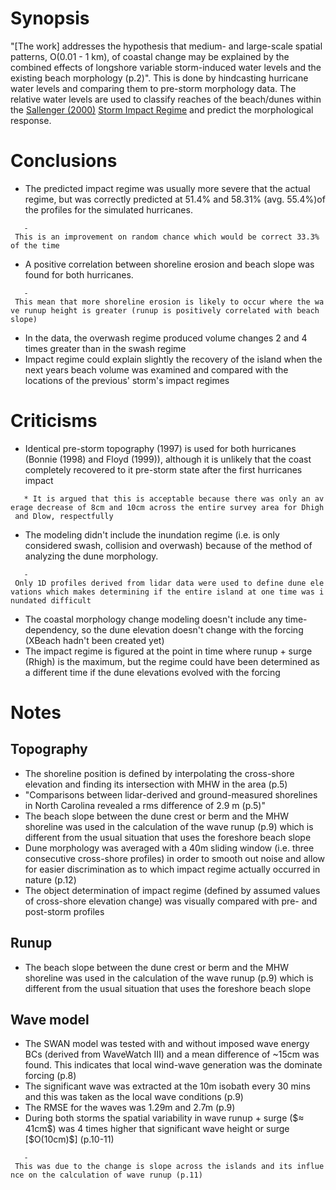 = Synopsis =
"[The work] addresses the hypothesis that medium- and large-scale spatial patterns, O(0.01 - 1 km), of coastal change may be explained by the combined effects of longshore variable storm-induced water levels and the existing beach morphology (p.2)". This is done by hindcasting hurricane water levels and comparing them to pre-storm morphology data. The relative water levels are used to classify reaches of the beach/dunes within the [[Sallenger (2000)]] [[Storm Impact Regime]] and predict the morphological response.

= Conclusions =
* The predicted impact regime was usually more severe that the actual regime, but was correctly predicted at 51.4% and 58.31% (avg. 55.4%)of the profiles for the simulated hurricanes.
	- This is an improvement on random chance which would be correct 33.3% of the time
* A positive correlation between shoreline erosion and beach slope was found for both hurricanes.
	- This mean that more shoreline erosion is likely to occur where the wave runup height is greater (runup is positively correlated with beach slope)
* In the data, the overwash regime produced volume changes 2 and 4 times greater than in the swash regime
* Impact regime could explain slightly the recovery of the island when the next years beach volume was examined and compared with the locations of the previous' storm's impact regimes

= Criticisms =
* Identical pre-storm topography (1997) is used for both hurricanes (Bonnie (1998) and Floyd (1999)), although it is unlikely that the coast completely recovered to it pre-storm state after the first hurricanes impact
	* It is argued that this is acceptable because there was only an average decrease of 8cm and 10cm across the entire survey area for Dhigh and Dlow, respectfully
* The modeling didn't include the inundation regime (i.e. is only considered swash, collision and overwash) because of the method of analyzing the dune morphology.
	- Only 1D profiles derived from lidar data were used to define dune elevations which makes determining if the entire island at one time was inundated difficult 
* The coastal morphology change modeling doesn't include any time-dependency, so the dune elevation doesn't change with the forcing (XBeach hadn't been created yet)
* The impact regime is figured at the point in time where runup + surge (Rhigh) is the maximum, but the regime could have been determined as a different time if the dune elevations evolved with the forcing

= Notes =
== Topography ==
* The shoreline position is defined by interpolating the cross-shore elevation and finding its intersection with MHW in the area (p.5)
* "Comparisons between lidar-derived and ground-measured shorelines in North Carolina revealed a rms difference of 2.9 m (p.5)"
* The beach slope between the dune crest or berm and the MHW shoreline was used in the calculation of the wave runup (p.9) which is different from the usual situation that uses the foreshore beach slope
* Dune morphology was averaged with a 40m sliding window (i.e. three consecutive cross-shore profiles) in order to smooth out noise and allow for easier discrimination as to which impact regime actually occurred in nature (p.12)
* The object determination of impact regime (defined by assumed values of cross-shore elevation change) was visually compared with pre- and post-storm profiles

== Runup ==
* The beach slope between the dune crest or berm and the MHW shoreline was used in the calculation of the wave runup (p.9) which is different from the usual situation that uses the foreshore beach slope

== Wave model ==
* The SWAN model was tested with and without imposed wave energy BCs (derived from WaveWatch III) and a mean difference of ~15cm was found. This indicates that local wind-wave generation was the dominate forcing (p.8)
* The significant wave was extracted at the 10m isobath every 30 mins and this was taken as the local wave conditions (p.9)
* The RMSE for the waves was 1.29m and 2.7m (p.9)
* During both storms the spatial variability in wave runup + surge ($≈ 41cm$) was 4 times higher that significant wave height or surge [$O(10cm)$] (p.10-11)
	- This was due to the change is slope across the islands and its influence on the calculation of wave runup (p.11)
